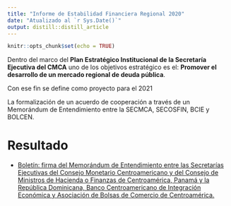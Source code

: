 ```yaml
---
title: "Informe de Estabilidad Financiera Regional 2020"
date: "Atualizado al `r Sys.Date()`"
output: distill::distill_article
---
```


```r
knitr::opts_chunk$set(echo = TRUE)
```

Dentro del marco del **Plan Estratégico Institucional de la Secretaría Ejecutiva del CMCA**  uno de los objetivos estratégico es el: **Promover el desarrollo de un mercado regional de deuda pública**. 
 
Con ese fin se define como proyecto para el 2021  

La formalización de un acuerdo de cooperación a través de un Memorándum de Entendimiento entre la SECMCA, SECOSFIN, BCIE y BOLCEN.


# Resultado


- [Boletín: firma del Memorándum de Entendimiento entre las Secretarías Ejecutivas del Consejo Monetario Centroamericano y del Consejo de Ministros de Hacienda o Finanzas de Centroamérica, Panamá y la República Dominicana, Banco Centroamericano de Integración Económica y Asociación de Bolsas de Comercio de Centroamérica.](http://www.secmca.org/wp-content/uploads/2021/05/Bolet%C3%ADn-de-Prensa-17-mayo-2021.pdf)
